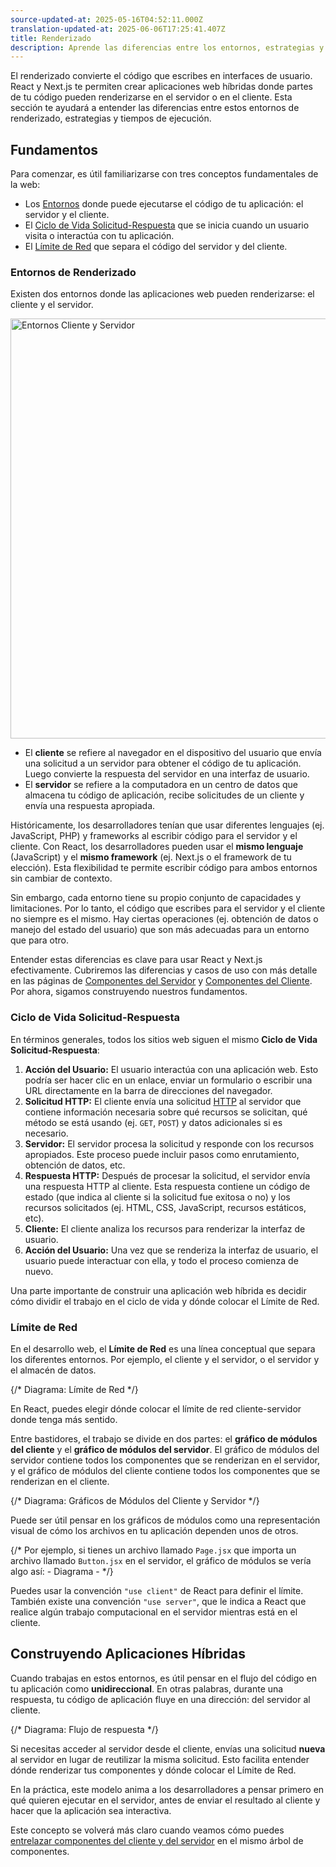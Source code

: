 ```yaml
---
source-updated-at: 2025-05-16T04:52:11.000Z
translation-updated-at: 2025-06-06T17:25:41.407Z
title: Renderizado
description: Aprende las diferencias entre los entornos, estrategias y tiempos de ejecución del renderizado en Next.js.
---
```


El renderizado convierte el código que escribes en interfaces de usuario. React y Next.js te permiten crear aplicaciones web híbridas donde partes de tu código pueden renderizarse en el servidor o en el cliente. Esta sección te ayudará a entender las diferencias entre estos entornos de renderizado, estrategias y tiempos de ejecución.

## Fundamentos

Para comenzar, es útil familiarizarse con tres conceptos fundamentales de la web:

- Los [Entornos](#entornos-de-renderizado) donde puede ejecutarse el código de tu aplicación: el servidor y el cliente.
- El [Ciclo de Vida Solicitud-Respuesta](#ciclo-de-vida-solicitud-respuesta) que se inicia cuando un usuario visita o interactúa con tu aplicación.
- El [Límite de Red](#limite-de-red) que separa el código del servidor y del cliente.

### Entornos de Renderizado

Existen dos entornos donde las aplicaciones web pueden renderizarse: el cliente y el servidor.

<Image
  alt="Entornos Cliente y Servidor"
  srcLight="/docs/light/client-and-server-environments.png"
  srcDark="/docs/dark/client-and-server-environments.png"
  width="1600"
  height="672"
/>

- El **cliente** se refiere al navegador en el dispositivo del usuario que envía una solicitud a un servidor para obtener el código de tu aplicación. Luego convierte la respuesta del servidor en una interfaz de usuario.
- El **servidor** se refiere a la computadora en un centro de datos que almacena tu código de aplicación, recibe solicitudes de un cliente y envía una respuesta apropiada.

Históricamente, los desarrolladores tenían que usar diferentes lenguajes (ej. JavaScript, PHP) y frameworks al escribir código para el servidor y el cliente. Con React, los desarrolladores pueden usar el **mismo lenguaje** (JavaScript) y el **mismo framework** (ej. Next.js o el framework de tu elección). Esta flexibilidad te permite escribir código para ambos entornos sin cambiar de contexto.

Sin embargo, cada entorno tiene su propio conjunto de capacidades y limitaciones. Por lo tanto, el código que escribes para el servidor y el cliente no siempre es el mismo. Hay ciertas operaciones (ej. obtención de datos o manejo del estado del usuario) que son más adecuadas para un entorno que para otro.

Entender estas diferencias es clave para usar React y Next.js efectivamente. Cubriremos las diferencias y casos de uso con más detalle en las páginas de [Componentes del Servidor](/docs/app/building-your-application/rendering/server-components) y [Componentes del Cliente](/docs/app/building-your-application/rendering/client-components). Por ahora, sigamos construyendo nuestros fundamentos.

### Ciclo de Vida Solicitud-Respuesta

En términos generales, todos los sitios web siguen el mismo **Ciclo de Vida Solicitud-Respuesta**:

1. **Acción del Usuario:** El usuario interactúa con una aplicación web. Esto podría ser hacer clic en un enlace, enviar un formulario o escribir una URL directamente en la barra de direcciones del navegador.
2. **Solicitud HTTP:** El cliente envía una solicitud [HTTP](https://developer.mozilla.org/docs/Web/HTTP) al servidor que contiene información necesaria sobre qué recursos se solicitan, qué método se está usando (ej. `GET`, `POST`) y datos adicionales si es necesario.
3. **Servidor:** El servidor procesa la solicitud y responde con los recursos apropiados. Este proceso puede incluir pasos como enrutamiento, obtención de datos, etc.
4. **Respuesta HTTP:** Después de procesar la solicitud, el servidor envía una respuesta HTTP al cliente. Esta respuesta contiene un código de estado (que indica al cliente si la solicitud fue exitosa o no) y los recursos solicitados (ej. HTML, CSS, JavaScript, recursos estáticos, etc).
5. **Cliente:** El cliente analiza los recursos para renderizar la interfaz de usuario.
6. **Acción del Usuario:** Una vez que se renderiza la interfaz de usuario, el usuario puede interactuar con ella, y todo el proceso comienza de nuevo.

Una parte importante de construir una aplicación web híbrida es decidir cómo dividir el trabajo en el ciclo de vida y dónde colocar el Límite de Red.

### Límite de Red

En el desarrollo web, el **Límite de Red** es una línea conceptual que separa los diferentes entornos. Por ejemplo, el cliente y el servidor, o el servidor y el almacén de datos.

{/* Diagrama: Límite de Red */}

En React, puedes elegir dónde colocar el límite de red cliente-servidor donde tenga más sentido.

Entre bastidores, el trabajo se divide en dos partes: el **gráfico de módulos del cliente** y el **gráfico de módulos del servidor**. El gráfico de módulos del servidor contiene todos los componentes que se renderizan en el servidor, y el gráfico de módulos del cliente contiene todos los componentes que se renderizan en el cliente.

{/* Diagrama: Gráficos de Módulos del Cliente y Servidor */}

Puede ser útil pensar en los gráficos de módulos como una representación visual de cómo los archivos en tu aplicación dependen unos de otros.

{/* Por ejemplo, si tienes un archivo llamado `Page.jsx` que importa un archivo llamado `Button.jsx` en el servidor, el gráfico de módulos se vería algo así: - Diagrama - */}

Puedes usar la convención `"use client"` de React para definir el límite. También existe una convención `"use server"`, que le indica a React que realice algún trabajo computacional en el servidor mientras está en el cliente.

## Construyendo Aplicaciones Híbridas

Cuando trabajas en estos entornos, es útil pensar en el flujo del código en tu aplicación como **unidireccional**. En otras palabras, durante una respuesta, tu código de aplicación fluye en una dirección: del servidor al cliente.

{/* Diagrama: Flujo de respuesta */}

Si necesitas acceder al servidor desde el cliente, envías una solicitud **nueva** al servidor en lugar de reutilizar la misma solicitud. Esto facilita entender dónde renderizar tus componentes y dónde colocar el Límite de Red.

En la práctica, este modelo anima a los desarrolladores a pensar primero en qué quieren ejecutar en el servidor, antes de enviar el resultado al cliente y hacer que la aplicación sea interactiva.

Este concepto se volverá más claro cuando veamos cómo puedes [entrelazar componentes del cliente y del servidor](/docs/app/building-your-application/rendering/composition-patterns) en el mismo árbol de componentes.